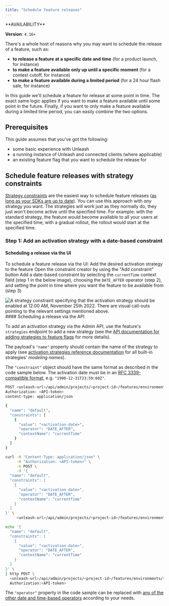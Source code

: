 ---
title: "Schedule feature releases"
---
<Note>
**AVAILABILITY**

**Version**: `4.16+`
</Note>

There's a whole host of reasons why you may want to schedule the release of a feature, such as:

- **to release a feature at a specific date and time** (for a product launch, for instance)
- **to make a feature available only up until a specific moment** (for a contest cutoff, for instance)
- **to make a feature available during a limited period** (for a 24 hour flash sale, for instance)

In this guide we'll schedule a feature for release at some point in time. The exact same logic applies if you want to make a feature available until some point in the future. Finally, if you want to only make a feature available during a limited time period, you can easily combine the two options.

## Prerequisites

This guide assumes that you've got the following:

- some basic experience with Unleash
- a running instance of Unleash and connected clients (where applicable)
- an existing feature flag that you want to schedule the release for

## Schedule feature releases with strategy constraints

[Strategy constraints](https://docs.getunleash.io/reference/activation-strategies#date-and-time-operators) are the easiest way to schedule feature releases ([as long as your SDKs are up to date](https://docs.getunleash.io/reference/activation-strategies#client-side-implementation)). You can use this approach with *any* strategy you want. The strategies will work just as they normally do, they just won't become active until the specified time. For example: with the standard strategy, the feature would become available to all your users at the specified time; with a gradual rollout, the rollout would start at the specified time.

### Step 1: Add an activation strategy with a date-based constraint

#### Scheduling a release via the UI

To schedule a feature release via the UI:
<Steps>
<Step>
 Add the desired activation strategy to the feature
</Step>
<Step>
Open the constraint creator by using the "Add constraint" button
</Step>
<Step>
Add a date-based constraint by selecting the `currentTime` context field (step 1 in the below image), choosing the `DATE_AFTER` operator (step 2), and setting the point in time where you want the feature to be available from (step 3) 
<Frame>
  <img
    src="https://docs.getunleash.io/assets/images/strategy-constraint-date-after-4b41afb8feef8c7a3b294155c305a3e4.png"
    alt="A strategy constraint specifying that the activation strategy should be enabled at 12:00 AM, November 25th 2022. There are visual call-outs pointing to the relevant settings mentioned above."
  />
</Frame>
</Step>
</Steps>
#### Scheduling a release via the API

To add an activation strategy via the Admin API, use the feature's `strategies` endpoint to add a new strategy (see the [API documentation for adding strategies to feature flags](https://docs.getunleash.io/reference/api/legacy/unleash/admin/features-v2#add-strategy) for more details).

The payload's `"name"` property should contain the name of the strategy to apply (see [activation strategies reference documentation](https://docs.getunleash.io/reference/activation-strategies) for all built-in strategies' *modeling names*).

The `"constraint"` object should have the same format as described in the code sample below. The activation date must be in an [RFC 3339-compatible format](https://datatracker.ietf.org/doc/html/rfc3339#section-5.8), e.g. `"1990-12-31T23:59:60Z"`.
<CodeGroup>
```bash HTTP
POST <unleash-url>/api/admin/projects/<project-id>/features/environments/<environment>/strategies
Authorization: <API-token>
content-type: application/json

{
  "name": "default",
  "constraints": [
    {
      "value": "<activation-date>",
      "operator": "DATE_AFTER",
      "contextName": "currentTime"
    }
  ]
}
```

```bash cURL
curl -H "Content-Type: application/json" \
     -H "Authorization: <API-token>" \
     -X POST \
     -d '{
  "name": "default",
  "constraints": [
    {
      "value": "<activation-date>",
      "operator": "DATE_AFTER",
      "contextName": "currentTime"
    }
  ]
}' \
     <unleash-url>/api/admin/projects/<project-id>/features/environments/<environment>/strategies
```

```bash HTTPie
echo '{
  "name": "default",
  "constraints": [
    {
      "value": "<activation-date>",
      "operator": "DATE_AFTER",
      "contextName": "currentTime"
    }
  ]
}' \
| http POST \
  <unleash-url>/api/admin/projects/<project-id>/features/environments/<environment>/strategies \
  Authorization:<API-token>
```

</CodeGroup>

The `"operator"` property in the code sample can be replaced with [any of the other date and time-based operators](https://docs.getunleash.io/reference/activation-strategies#date-and-time-operators) according to your needs.